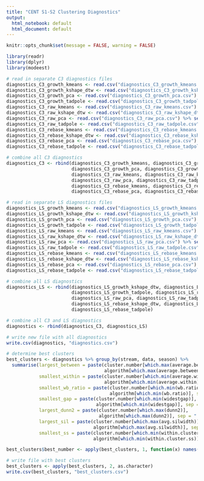 ---
title: "CENT S1-S2 Clustering Diagnostics"
output:
  html_notebook: default
  html_document: default
---

```{r setup, include=FALSE}
knitr::opts_chunk$set(message = FALSE, warning = FALSE)
```

```{r}
library(readr)
library(dplyr)
library(modeest)
```

```{r}
# read in separate C3 diagnostics files
diagnostics_C3_growth_kmeans <- read.csv("diagnostics_C3_growth_kmeans.csv") %>% select(-X)
diagnostics_C3_growth_kshape_dtw <- read.csv("diagnostics_C3_growth_kshape_dtw.csv") %>% select(-X)
diagnostics_C3_growth_pca <- read.csv("diagnostics_C3_growth_pca.csv") %>% select(-X)
diagnostics_C3_growth_tadpole <- read.csv("diagnostics_C3_growth_tadpole.csv") %>% select(-X)
diagnostics_C3_raw_kmeans <- read.csv("diagnostics_C3_raw_kmeans.csv") %>% select(-X)
diagnostics_C3_raw_kshape_dtw <- read.csv("diagnostics_C3_raw_kshape_dtw.csv") %>% select(-X)
diagnostics_C3_raw_pca <- read.csv("diagnostics_C3_raw_pca.csv") %>% select(-X)
diagnostics_C3_raw_tadpole <- read.csv("diagnostics_C3_raw_tadpole.csv") %>% select(-X)
diagnostics_C3_rebase_kmeans <- read.csv("diagnostics_C3_rebase_kmeans.csv") %>% select(-X)
diagnostics_C3_rebase_kshape_dtw <- read.csv("diagnostics_C3_rebase_kshape_dtw.csv") %>% select(-X)
diagnostics_C3_rebase_pca <- read.csv("diagnostics_C3_rebase_pca.csv") %>% select(-X)
diagnostics_C3_rebase_tadpole <- read.csv("diagnostics_C3_rebase_tadpole.csv") %>% select(-X)
```

```{r}
# combine all C3 diagnostics
diagnostics_C3 <- rbind(diagnostics_C3_growth_kmeans, diagnostics_C3_growth_kshape_dtw, 
                        diagnostics_C3_growth_pca, diagnostics_C3_growth_tadpole, 
                        diagnostics_C3_raw_kmeans, diagnostics_C3_raw_kshape_dtw, 
                        diagnostics_C3_raw_pca, diagnostics_C3_raw_tadpole, 
                        diagnostics_C3_rebase_kmeans, diagnostics_C3_rebase_kshape_dtw, 
                        diagnostics_C3_rebase_pca, diagnostics_C3_rebase_tadpole)
```

```{r}
# read in separate LS diagnostics files
diagnostics_LS_growth_kmeans <- read.csv("diagnostics_LS_growth_kmeans.csv") %>% select(-X)
diagnostics_LS_growth_kshape_dtw <- read.csv("diagnostics_LS_growth_kshape_dtw.csv") %>% select(-X)
diagnostics_LS_growth_pca <- read.csv("diagnostics_LS_growth_pca.csv") %>% select(-X)
diagnostics_LS_growth_tadpole <- read.csv("diagnostics_LS_growth_tadpole.csv") %>% select(-X)
diagnostics_LS_raw_kmeans <- read.csv("diagnostics_LS_raw_kmeans.csv") %>% select(-X)
diagnostics_LS_raw_kshape_dtw <- read.csv("diagnostics_LS_raw_kshape_dtw.csv") %>% select(-X)
diagnostics_LS_raw_pca <- read.csv("diagnostics_LS_raw_pca.csv") %>% select(-X)
diagnostics_LS_raw_tadpole <- read.csv("diagnostics_LS_raw_tadpole.csv") %>% select(-X)
diagnostics_LS_rebase_kmeans <- read.csv("diagnostics_LS_rebase_kmeans.csv") %>% select(-X)
diagnostics_LS_rebase_kshape_dtw <- read.csv("diagnostics_LS_rebase_kshape_dtw.csv") %>% select(-X)
diagnostics_LS_rebase_pca <- read.csv("diagnostics_LS_rebase_pca.csv") %>% select(-X)
diagnostics_LS_rebase_tadpole <- read.csv("diagnostics_LS_rebase_tadpole.csv") %>% select(-X)
```

```{r}
# combine all LS diagnostics
diagnostics_LS <- rbind(diagnostics_LS_growth_kshape_dtw, diagnostics_LS_growth_pca, 
                        diagnostics_LS_growth_tadpole, diagnostics_LS_raw_kshape_dtw, 
                        diagnostics_LS_raw_pca, diagnostics_LS_raw_tadpole, 
                        diagnostics_LS_rebase_kshape_dtw, diagnostics_LS_rebase_pca, 
                        diagnostics_LS_rebase_tadpole)
```

```{r}
# combine all C3 and LS diagnostics
diagnostics <- rbind(diagnostics_C3, diagnostics_LS)
```

```{r}
# write new file with all diagnostics
write.csv(diagnostics, "diagnostics.csv")
```

```{r}
# determine best clusters
best_clusters <- diagnostics %>% group_by(stream, data, season) %>% 
  summarise(largest_between = paste(cluster.number[which.max(average.between)], 
                                    algorithm[which.max(average.between)], sep = " "), 
            smallest_within = paste(cluster.number[which.min(average.within)], 
                                    algorithm[which.min(average.within)], sep = " "), 
            smallest_wb_ratio = paste(cluster.number[which.min(wb.ratio)], 
                                      algorithm[which.min(wb.ratio)], sep = " "), 
            smallest_gap = paste(cluster.number[which.min(widestgap)], 
                                 algorithm[which.min(widestgap)], sep = " "), 
            largest_dunn2 = paste(cluster.number[which.max(dunn2)], 
                                  algorithm[which.max(dunn2)], sep = " "), 
            largest_sil = paste(cluster.number[which.max(avg.silwidth)], 
                                algorithm[which.max(avg.silwidth)], sep = " "), 
            smallest_ss = paste(cluster.number[which.min(within.cluster.ss)], 
                                algorithm[which.min(within.cluster.ss)], sep = " "))

best_clusters$best_number <- apply(best_clusters, 1, function(x) names(which(table(x) == max(table(x)))))
```

```{r}
# write file with best clusters
best_clusters <- apply(best_clusters, 2, as.character)
write.csv(best_clusters, "best_clusters.csv")
```
